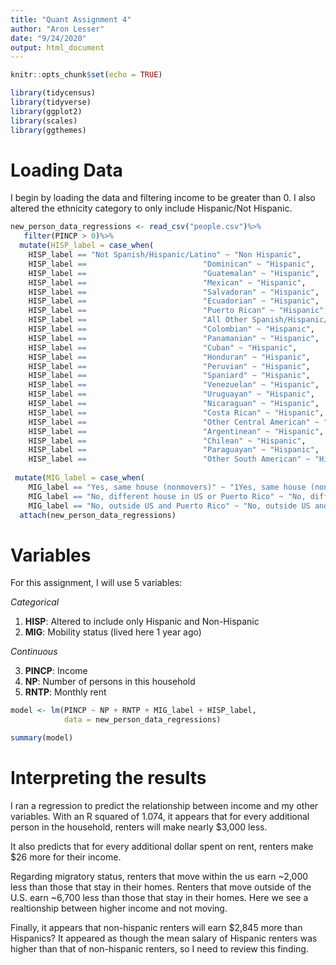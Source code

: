 ```yaml
---
title: "Quant Assignment 4"
author: "Aron Lesser"
date: "9/24/2020"
output: html_document
---
```


```r
knitr::opts_chunk$set(echo = TRUE)
```
```r
library(tidycensus)
library(tidyverse)
library(ggplot2)
library(scales)
library(ggthemes)
```


# Loading Data

I begin by loading the data and filtering income to be greater than 0. I also altered the ethnicity category to only include Hispanic/Not Hispanic.

```r
new_person_data_regressions <- read_csv("people.csv")%>%
   filter(PINCP > 0)%>%
  mutate(HISP_label = case_when(
    HISP_label == "Not Spanish/Hispanic/Latino" ~ "Non Hispanic",
    HISP_label ==                          "Dominican" ~ "Hispanic",
    HISP_label ==                          "Guatemalan" ~ "Hispanic",
    HISP_label ==                          "Mexican" ~ "Hispanic",
    HISP_label ==                          "Salvadoran" ~ "Hispanic",
    HISP_label ==                          "Ecuadorian" ~ "Hispanic",
    HISP_label ==                          "Puerto Rican" ~ "Hispanic", 
    HISP_label ==                          "All Other Spanish/Hispanic/Latino" ~ "Hispanic", 
    HISP_label ==                          "Colombian" ~ "Hispanic",
    HISP_label ==                          "Panamanian" ~ "Hispanic",
    HISP_label ==                          "Cuban" ~ "Hispanic",
    HISP_label ==                          "Honduran" ~ "Hispanic",
    HISP_label ==                          "Peruvian" ~ "Hispanic",
    HISP_label ==                          "Spaniard" ~ "Hispanic",
    HISP_label ==                          "Venezuelan" ~ "Hispanic",
    HISP_label ==                          "Uruguayan" ~ "Hispanic",
    HISP_label ==                          "Nicaraguan" ~ "Hispanic", 
    HISP_label ==                          "Costa Rican" ~ "Hispanic",
    HISP_label ==                          "Other Central American" ~ "Hispanic",
    HISP_label ==                          "Argentinean" ~ "Hispanic",
    HISP_label ==                          "Chilean" ~ "Hispanic",
    HISP_label ==                          "Paraguayan" ~ "Hispanic", 
    HISP_label ==                          "Other South American" ~ "Hispanic")) %>%
 
 mutate(MIG_label = case_when(
    MIG_label == "Yes, same house (nonmovers)" ~ "1Yes, same house (nonmovers)",
    MIG_label == "No, different house in US or Puerto Rico" ~ "No, different house in US or Puerto Rico",
    MIG_label == "No, outside US and Puerto Rico" ~ "No, outside US and Puerto Rico"))
  attach(new_person_data_regressions)
```
# Variables

For this assignment, I will use 5 variables:  

*Categorical*

1. **HISP**: Altered to include only Hispanic and Non-Hispanic
2. **MIG**: Mobility status (lived here 1 year ago)


*Continuous*

3. **PINCP**: Income
4. **NP**: Number of persons in this household
5. **RNTP**: Monthly rent 

```r
model <- lm(PINCP ~ NP + RNTP + MIG_label + HISP_label, 
            data = new_person_data_regressions)

summary(model)
```

# Interpreting the results

I ran a regression to predict the relationship between income and my other variables. With an R squared of 1.074, it appears that for every additional person in the household, renters will make nearly $3,000 less. 

It also predicts that for every additional dollar spent on rent, renters make $26 more for their income.

Regarding migratory status, renters that move within the us earn ~2,000 less than those that stay in their homes. Renters that move outside of the U.S. earn ~6,700 less than those that stay in their homes. Here we see a realtionship between higher income and not moving. 

Finally, it appears that non-hispanic renters will earn $2,845 more than Hispanics? It appeared as though the mean salary of Hispanic renters was higher than that of non-hispanic renters, so I need to review this finding. 
